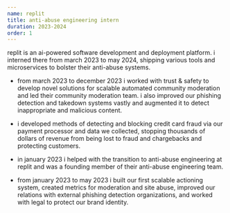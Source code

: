 ```yaml
---
name: replit
title: anti-abuse engineering intern
duration: 2023-2024
order: 1
---
```



<Link href="https://replit.com">replit</Link>
is an ai-powered software development and deployment platform. i interned
there from march 2023 to may 2024, shipping various tools and microservices
to bolster their anti-abuse systems.

<ul class="flex flex-col items-start justify-start gap-2 list-disc pl-4">
  <li>
    <p>
      from march 2023 to december 2023 i worked with trust & safety to
      develop novel solutions for scalable automated community moderation
      and led their community moderation team. i also improved our
      phishing detection and takedown systems vastly and augmented it to
      detect inappropriate and malicious content.
    </p>
  </li>
  <li>
    <p>
      i developed methods of detecting and blocking credit card fraud via
      our payment processor and data we collected, stopping thousands of
      dollars of revenue from being lost to fraud and chargebacks and
      protecting customers.
    </p>
  </li>
  <li>
    <p>
      in january 2023 i helped with the transition to anti-abuse
      engineering at replit and was a founding member of their anti-abuse
      engineering team.
    </p>
  </li>
  <li>
    <p>
      from january 2023 to may 2023 i built our first scalable actioning
      system, created metrics for moderation and site abuse, improved our
      relations with external phishing detection organizations, and worked
      with legal to protect our brand identity.
    </p>
  </li>
</ul>